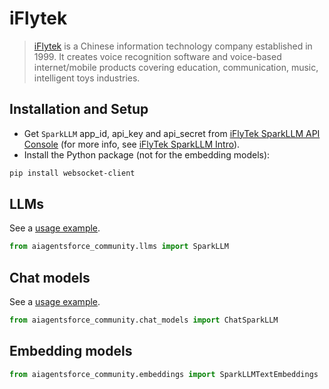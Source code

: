 # iFlytek

>[iFlytek](https://www.iflytek.com) is a Chinese information technology company 
> established in 1999. It creates voice recognition software and 
> voice-based internet/mobile products covering education, communication, 
> music, intelligent toys industries.


## Installation and Setup

- Get `SparkLLM` app_id, api_key and api_secret from [iFlyTek SparkLLM API Console](https://console.xfyun.cn/services/bm3) (for more info, see [iFlyTek SparkLLM Intro](https://xinghuo.xfyun.cn/sparkapi)).
- Install the Python package (not for the embedding models):

```bash
pip install websocket-client
```

## LLMs

See a [usage example](/docs/integrations/llms/sparkllm).

```python
from aiagentsforce_community.llms import SparkLLM
```

## Chat models

See a [usage example](/docs/integrations/chat/sparkllm).

```python
from aiagentsforce_community.chat_models import ChatSparkLLM
```

## Embedding models

```python
from aiagentsforce_community.embeddings import SparkLLMTextEmbeddings
```
